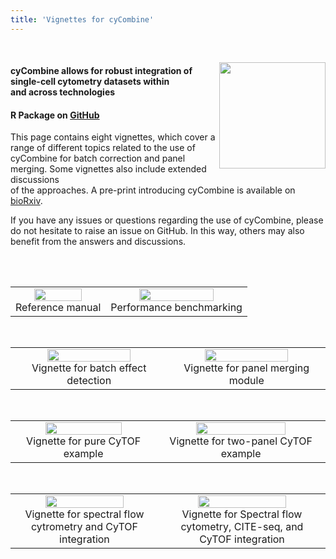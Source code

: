 ```yaml
---
title: 'Vignettes for cyCombine'
---
```


<br>

<img src="images/cyCombine/Logos/cyCombine_logo.png" width="170" align="right" />

#### cyCombine allows for robust integration of single-cell cytometry datasets within<br/>and across technologies

#### R Package on [GitHub](https://github.com/biosurf/cyCombine)


This page contains eight vignettes, which cover a range of different topics related to the use of<br/>cyCombine for batch correction and panel merging. Some vignettes also include extended discussions<br/>of the approaches. A pre-print introducing cyCombine is available on [bioRxiv](https://www.biorxiv.org/content/10.1101/2021.06.28.450128v1).


If you have any issues or questions regarding the use of cyCombine, please do not hesitate to raise an issue on GitHub. In this way, others may also benefit from the answers and discussions.


<br>
<br>
<table style="width:100%">
<tr>

<td><center>[![](images/cyCombine/Logos/cyCombine.png){ width=75% }](cyCombine_ref_manual.html)<br>Reference manual</center></td>

<td><center>[![](images/cyCombine/Logos/benchmarking.png){ width=75% }](cyCombine_benchmarking.html)<br>Performance benchmarking</center></td>

</tr>
</table>
<br>


<table style="width:100%">
<tr>

<td><center>[![](images/cyCombine/Logos/detect_effect.png){ width=75% }](cyCombine_detect_batch_effects.html)<br>Vignette for batch effect detection</center></td>
    
<td><center>[![](images/cyCombine/Logos/Panel_merging.png){ width=75% }](cyCombine_panel_merging.html)<br>Vignette for panel merging module</center></td>

</tr>
</table>
<br>


<table style="width:100%">
<tr>

<td><center>[![](images/cyCombine/Logos/CyTOF.png){ width=75% }](cyCombine_CyTOF_1panel.html)<br>Vignette for pure CyTOF example</center></td>
    
<td><center>[![](images/cyCombine/Logos/CyTOF2.png){ width=75% }](cyCombine_CyTOF_2panels.html)<br>Vignette for two-panel CyTOF example</center></td>

</tr>
</table>
<br>

<table style="width:100%">
<tr>

<td><center>[![](images/cyCombine/Logos/Flow2.png){ width=75% }](cyCombine_Spectralflow_CyTOF.html)<br>Vignette for spectral flow cytrometry and CyTOF integration</center></td>

<td><center>[![](images/cyCombine/Logos/Spectral_CITEseq.png){ width=75% }](cyCombine_CITEseq_Spectral_CyTOF.html)<br>Vignette for Spectral flow cytometry, CITE-seq, and CyTOF integration</center></td>

</tr>
</table>
<!-- <br> -->


<!-- <table style="width:100%"> -->
<!-- <tr> -->

<!-- <td><center>[![](images/cyCombine/Flow1.png){ width=75% }](cyCombine/Flow_CyTOF.html)<br>Vignette for flow cytrometry and CyTOF integration</center></td> -->

<!-- <td><center>[![](images/cyCombine/CITEseq.png){ width=75% }](cyCombine/CITEseq_CyTOF.html)<br>Vignette for CITE-seq and CyTOF integration</center></td> -->

<!-- </tr> -->
<!-- </table> -->
